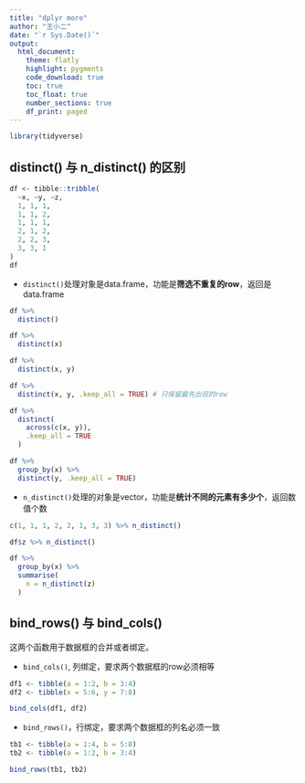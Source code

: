 ```yaml
---
title: "dplyr more"
author: "王小二"
date: "`r Sys.Date()`"
output: 
  html_document:
    theme: flatly
    highlight: pygments
    code_download: true
    toc: true
    toc_float: true
    number_sections: true
    df_print: paged
---
```



```r
library(tidyverse)
```


## distinct() 与 n_distinct() 的区别
```r
df <- tibble::tribble(
  ~x, ~y, ~z,
  1, 1, 1,
  1, 1, 2,
  1, 1, 1,
  2, 1, 2,
  2, 2, 3,
  3, 3, 1
)
df
```


- `distinct()`处理对象是data.frame，功能是**筛选不重复的row**，返回是data.frame


```r
df %>%
  distinct()
```


```r
df %>%
  distinct(x)

df %>%
  distinct(x, y)
```


```r
df %>%
  distinct(x, y, .keep_all = TRUE) # 只保留最先出现的row
```


```r
df %>%
  distinct(
    across(c(x, y)),
    .keep_all = TRUE
  )
```


```r
df %>%
  group_by(x) %>%
  distinct(y, .keep_all = TRUE)
```



- `n_distinct()`处理的对象是vector，功能是**统计不同的元素有多少个**，返回数值个数
```r
c(1, 1, 1, 2, 2, 1, 3, 3) %>% n_distinct()
```


```r
df$z %>% n_distinct()
```


```r
df %>%
  group_by(x) %>%
  summarise(
    n = n_distinct(z)
  )
```


## bind_rows() 与 bind_cols()

这两个函数用于数据框的合并或者绑定。

- `bind_cols()`, 列绑定，要求两个数据框的row必须相等
```r
df1 <- tibble(a = 1:2, b = 3:4)
df2 <- tibble(x = 5:6, y = 7:8)

bind_cols(df1, df2)
```



- `bind_rows()`，行绑定，要求两个数据框的列名必须一致
```r
tb1 <- tibble(a = 1:4, b = 5:8)
tb2 <- tibble(a = 1:2, b = 3:4)

bind_rows(tb1, tb2)
```


